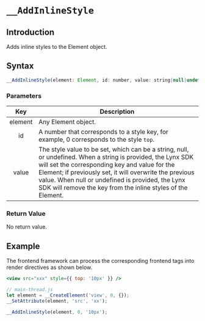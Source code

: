 # `__AddInlineStyle`

## Introduction

Adds inline styles to the Element object.

## Syntax

```jsx
__AddInlineStyle(element: Element, id: number, value: string|null|undefined) : void;
```

### Parameters

|   Key   | Description                                                                                                                                                                                                                                                                                                                                  |
| :-----: | -------------------------------------------------------------------------------------------------------------------------------------------------------------------------------------------------------------------------------------------------------------------------------------------------------------------------------------------- |
| element | Any Element object.                                                                                                                                                                                                                                                                                                                          |
|   id    | A number that corresponds to a style key, for example, 0 corresponds to the style `top`.                                                                                                                                                                                                                                                     |
|  value  | The style value to be set, which can be a string, null, or undefined. When a string is provided, the Lynx SDK will set the corresponding key and value for the Element; if previously set, it will overwrite the previous value. When null or undefined is provided, the Lynx SDK will remove the key from the inline styles of the Element. |

### Return Value

No return value.

## Example

The frontend framework can process the corresponding frontend tags into render directives as shown below.

```jsx
<view src="xxx" style={{ top: '10px' }} />
```

```jsx
// main-thread.js
let element = __CreateElement('view', 0, {});
__SetAttribute(element, 'src', 'xx');

__AddInlineStyle(element, 0, '10px');
```

